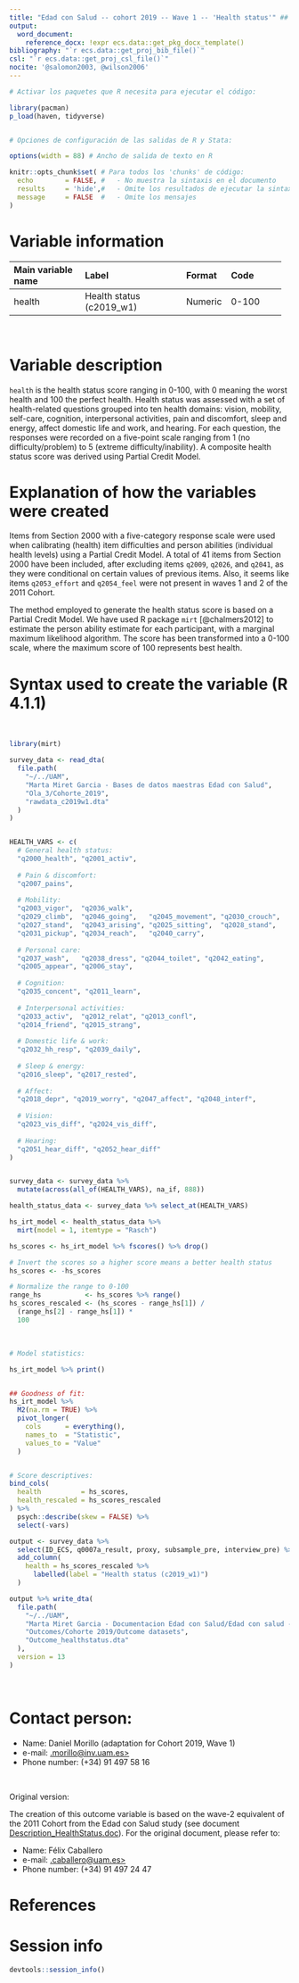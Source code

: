```yaml
---
title: "Edad con Salud -- cohort 2019 -- Wave 1 -- 'Health status'" ## TODO: Añadir "cohort", "assessment" y "variable name(s)/domain"
output:
  word_document:
    reference_docx: !expr ecs.data::get_pkg_docx_template()
bibliography: "`r ecs.data::get_proj_bib_file()`"
csl: "`r ecs.data::get_proj_csl_file()`"
nocite: '@salomon2003, @wilson2006'
---
```


```r
# Activar los paquetes que R necesita para ejecutar el código:

library(pacman)
p_load(haven, tidyverse)


# Opciones de configuración de las salidas de R y Stata:

options(width = 88) # Ancho de salida de texto en R

knitr::opts_chunk$set( # Para todos los 'chunks' de código:
  echo        = FALSE, #   - No muestra la sintaxis en el documento
  results     = 'hide',#   - Omite los resultados de ejecutar la sintaxis
  message     = FALSE  #   - Omite los mensajes
)
```

# Variable information

+--------------------+-----------------------------+---------+---------------+
| Main variable name | Label                       | Format  | Code          |
+:===================+:============================+:========+:==============+
| health             | Health status (c2019_w1)    | Numeric | 0-100         |
+--------------------+-----------------------------+---------+---------------+

<br> <!--# Salto de línea (i.e. párrafo vacío); añadir donde se necesite -->

# Variable description

`health` is the health status score ranging in 0-100, with 0 meaning the worst health and 100 the perfect health. Health status was assessed with a set of health-related questions grouped into ten health domains: vision, mobility, self-care, cognition, interpersonal activities, pain and discomfort, sleep and energy, affect domestic life and work, and hearing. For each question, the responses were recorded on a five-point scale ranging from 1 (no difficulty/problem) to 5 (extreme difficulty/inability). A composite health status score was derived using Partial Credit Model.

# Explanation of how the variables were created

Items from Section 2000 with a five-category response scale were used when calibrating (health) item difficulties and person abilities (individual health levels) using a Partial Credit Model. A total of 41 items from Section 2000 have been included, after excluding items `q2009`, `q2026`, and `q2041`, as they were conditional on certain values of previous items. Also, it seems like items `q2053_effort` and `q2054_feel` were not present in waves 1 and 2 of the 2011 Cohort.

The method employed to generate the health status score is based on a Partial Credit Model. We have used R package `mirt` [@chalmers2012] to estimate the person ability estimate for each participant, with a marginal maximum likelihood algorithm. The score has been transformed into a 0-100 scale, where the maximum score of 100 represents best health.

# Syntax used to create the variable (R 4.1.1)

<br>

```r
library(mirt)

survey_data <- read_dta(
  file.path(
    "~/../UAM",
    "Marta Miret Garcia - Bases de datos maestras Edad con Salud",
    "Ola_3/Cohorte_2019",
    "rawdata_c2019w1.dta"
  )
)


HEALTH_VARS <- c(
  # General health status:
  "q2000_health", "q2001_activ",
  
  # Pain & discomfort:
  "q2007_pains",
  
  # Mobility:
  "q2003_vigor",  "q2036_walk",
  "q2029_climb",  "q2046_going",   "q2045_movement", "q2030_crouch",
  "q2027_stand",  "q2043_arising", "q2025_sitting",  "q2028_stand",
  "q2031_pickup", "q2034_reach",   "q2040_carry",
  
  # Personal care:
  "q2037_wash",   "q2038_dress", "q2044_toilet", "q2042_eating",
  "q2005_appear", "q2006_stay", 
  
  # Cognition:
  "q2035_concent", "q2011_learn",
  
  # Interpersonal activities:
  "q2033_activ",  "q2012_relat", "q2013_confl",
  "q2014_friend", "q2015_strang",
  
  # Domestic life & work:
  "q2032_hh_resp", "q2039_daily", 
  
  # Sleep & energy:
  "q2016_sleep", "q2017_rested",
  
  # Affect:
  "q2018_depr", "q2019_worry", "q2047_affect", "q2048_interf",
  
  # Vision:
  "q2023_vis_diff", "q2024_vis_diff",
  
  # Hearing:
  "q2051_hear_diff", "q2052_hear_diff"
)


survey_data <- survey_data %>%
  mutate(across(all_of(HEALTH_VARS), na_if, 888))

health_status_data <- survey_data %>% select_at(HEALTH_VARS)

hs_irt_model <- health_status_data %>%
  mirt(model = 1, itemtype = "Rasch")

hs_scores <- hs_irt_model %>% fscores() %>% drop()

# Invert the scores so a higher score means a better health status
hs_scores <- -hs_scores

# Normalize the range to 0-100
range_hs           <- hs_scores %>% range()
hs_scores_rescaled <- (hs_scores - range_hs[1]) /
  (range_hs[2] - range_hs[1]) *
  100
```

<br>


```r
# Model statistics:

hs_irt_model %>% print()


## Goodness of fit:
hs_irt_model %>%
  M2(na.rm = TRUE) %>%
  pivot_longer(
    cols      = everything(),
    names_to  = "Statistic",
    values_to = "Value"
  )


# Score descriptives:
bind_cols(
  health          = hs_scores,
  health_rescaled = hs_scores_rescaled
) %>%
  psych::describe(skew = FALSE) %>%
  select(-vars)
```

```r
output <- survey_data %>%
  select(ID_ECS, q0007a_result, proxy, subsample_pre, interview_pre) %>%
  add_column(
    health = hs_scores_rescaled %>%
      labelled(label = "Health status (c2019_w1)")
  )

output %>% write_dta(
  file.path(
    "~/../UAM",
    "Marta Miret Garcia - Documentacion Edad con Salud/Edad con salud - Ola 3",
    "Outcomes/Cohorte 2019/Outcome datasets",
    "Outcome_healthstatus.dta"
  ),
  version = 13
)
```

<br>

# Contact person:

-   Name: Daniel Morillo (adaptation for Cohort 2019, Wave 1)
-   e-mail: [\daniel.morillo\@inv.uam.es\>](mailto:daniel.morillo@inv.uam.es){.email}
-   Phone number: (+34) 91 497 58 16

<br>

Original version:

The creation of this outcome variable is based on the wave-2 equivalent of the 2011 Cohort from the Edad con Salud study (see document [Description_HealthStatus.doc](https://dauam-my.sharepoint.com/:w:/r/personal/marta_miret_uam_es/Documents/Edad%20con%20Salud/Documentacion%20Edad%20con%20Salud/Edad%20con%20salud%20-%20Ola%202/Outcomes/Outcome%20descriptions/Description_HealthStatus.doc?d=wde2429dfc1bf4bc884d84b8e461fda79&csf=1&web=1&e=3tovyX)). For the original document, please refer to:

-   Name: Félix Caballero
-   e-mail: [\felix.caballero\@uam.es\>](mailto:felix.caballero@uam.es){.email}
-   Phone number: (+34) 91 497 24 47

# References

::: {#refs}
:::

\newpage

# Session info

```r
devtools::session_info()
```
